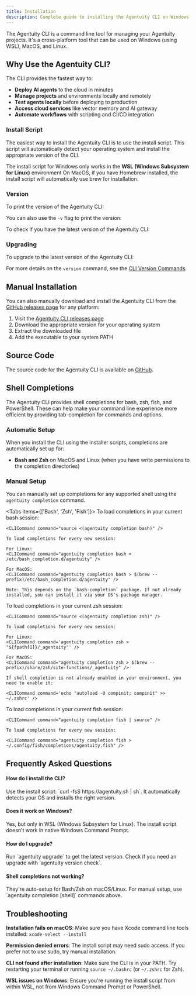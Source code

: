 ```yaml
---
title: Installation
description: Complete guide to installing the Agentuity CLI on Windows, macOS, and Linux. Includes troubleshooting, shell completions, and upgrade instructions.
---
```


<Script
	id="cli-installation-faq-schema"
	type="application/ld+json"
	strategy="afterInteractive"
>
	{`
	{
		"@context": "https://schema.org",
		"@type": "FAQPage",
		"mainEntity": [
			{
				"@type": "Question",
				"name": "How do I install the Agentuity CLI?",
				"acceptedAnswer": {
					"@type": "Answer",
					"text": "The easiest way is to use the install script: curl -fsS https://agentuity.sh | sh. This automatically detects your operating system and installs the appropriate version. On macOS with Homebrew, it will use brew for installation."
				}
			},
			{
				"@type": "Question",
				"name": "Does the Agentuity CLI work on Windows?",
				"acceptedAnswer": {
					"@type": "Answer",
					"text": "Yes, the Agentuity CLI works on Windows using WSL (Windows Subsystem for Linux). The install script only works in the WSL environment, not in native Windows Command Prompt or PowerShell."
				}
			},
			{
				"@type": "Question",
				"name": "How do I upgrade the Agentuity CLI?",
				"acceptedAnswer": {
					"@type": "Answer",
					"text": "Use the command 'agentuity upgrade' to upgrade to the latest version. You can check if you have the latest version with 'agentuity version check'."
				}
			},
			{
				"@type": "Question",
				"name": "How do I enable shell completions for the CLI?",
				"acceptedAnswer": {
					"@type": "Answer",
					"text": "Shell completions are automatically set up for Bash and Zsh on macOS and Linux when using the installer. For manual setup, use 'agentuity completion bash', 'agentuity completion zsh', or 'agentuity completion fish' depending on your shell."
				}
			},
			{
				"@type": "Question",
				"name": "Can I install the CLI manually without the install script?",
				"acceptedAnswer": {
					"@type": "Answer",
					"text": "Yes, you can manually download the CLI from the GitHub releases page at https://github.com/agentuity/cli/releases, extract the file, and add the executable to your system PATH."
				}
			}
		]
	}
	`}
</Script>

The Agentuity CLI is a command line tool for managing your Agentuity projects. It's a cross-platform tool that can be used on Windows (using WSL), MacOS, and Linux.

## Why Use the Agentuity CLI?

The CLI provides the fastest way to:
- **Deploy AI agents** to the cloud in minutes
- **Manage projects** and environments locally and remotely  
- **Test agents locally** before deploying to production
- **Access cloud services** like vector memory and AI gateway
- **Automate workflows** with scripting and CI/CD integration

### Install Script

The easiest way to install the Agentuity CLI is to use the install script. This script will automatically detect your operating system and install the appropriate version of the CLI.

<CLICommand command="curl -fsS https://agentuity.sh | sh" />

<Callout type="warn">
  The install script for Windows only works in the <strong>WSL (Windows Subsystem for Linux)</strong> environment
</Callout>

<Callout type="info">
  On MacOS, if you have Homebrew installed, the install script will automatically use brew for installation.
</Callout>

### Version

To print the version of the Agentuity CLI:

<CLICommand command="agentuity version" />

You can also use the `-v` flag to print the version:

<CLICommand command="agentuity -v" />

To check if you have the latest version of the Agentuity CLI:

<CLICommand command="agentuity version check" />

### Upgrading

To upgrade to the latest version of the Agentuity CLI:

<CLICommand command="agentuity upgrade" />

For more details on the `version` command, see the [CLI Version Commands](/CLI/version).

## Manual Installation

You can also manually download and install the Agentuity CLI from the [GitHub releases page](https://github.com/agentuity/cli/releases) for any platform:

1. Visit the [Agentuity CLI releases page](https://github.com/agentuity/cli/releases)
2. Download the appropriate version for your operating system
3. Extract the downloaded file
4. Add the executable to your system PATH

## Source Code

The source code for the Agentuity CLI is available on [GitHub](https://github.com/agentuity/cli).

## Shell Completions

The Agentuity CLI provides shell completions for bash, zsh, fish, and PowerShell. These can help make your command line experience more efficient by providing tab-completion for commands and options.

### Automatic Setup

When you install the CLI using the installer scripts, completions are automatically set up for:
- **Bash and Zsh** on MacOS and Linux (when you have write permissions to the completion directories)

### Manual Setup

You can manually set up completions for any supported shell using the `agentuity completion` command.

<Tabs items={['Bash', 'Zsh', 'Fish']}>
  <Tab>
    To load completions in your current bash session:

    <CLICommand command="source <(agentuity completion bash)" />

    To load completions for every new session:

    For Linux:
    <CLICommand command="agentuity completion bash > /etc/bash_completion.d/agentuity" />

    For MacOS:
    <CLICommand command="agentuity completion bash > $(brew --prefix)/etc/bash_completion.d/agentuity" />

    Note: This depends on the `bash-completion` package. If not already installed, you can install it via your OS's package manager.
  </Tab>
  <Tab>
    To load completions in your current zsh session:

    <CLICommand command="source <(agentuity completion zsh)" />

    To load completions for every new session:

    For Linux:
    <CLICommand command='agentuity completion zsh > "${fpath[1]}/_agentuity"' />

    For MacOS:
    <CLICommand command="agentuity completion zsh > $(brew --prefix)/share/zsh/site-functions/_agentuity" />

    If shell completion is not already enabled in your environment, you need to enable it:

    <CLICommand command='echo "autoload -U compinit; compinit" >> ~/.zshrc' />
  </Tab>
  <Tab>
    To load completions in your current fish session:

    <CLICommand command="agentuity completion fish | source" />

    To load completions for every new session:

    <CLICommand command="agentuity completion fish > ~/.config/fish/completions/agentuity.fish" />
  </Tab>
</Tabs>

## Frequently Asked Questions

<div className="grid grid-cols-1 md:grid-cols-2 gap-4 mt-8">
  <div className="p-4 border rounded-lg">
    <h4 className="font-semibold mb-2">How do I install the CLI?</h4>
    <p className="text-sm text-muted-foreground">Use the install script: `curl -fsS https://agentuity.sh | sh`. It automatically detects your OS and installs the right version.</p>
  </div>
  
  <div className="p-4 border rounded-lg">
    <h4 className="font-semibold mb-2">Does it work on Windows?</h4>
    <p className="text-sm text-muted-foreground">Yes, but only in WSL (Windows Subsystem for Linux). The install script doesn't work in native Windows Command Prompt.</p>
  </div>
  
  <div className="p-4 border rounded-lg">
    <h4 className="font-semibold mb-2">How do I upgrade?</h4>
    <p className="text-sm text-muted-foreground">Run `agentuity upgrade` to get the latest version. Check if you need an upgrade with `agentuity version check`.</p>
  </div>
  
  <div className="p-4 border rounded-lg">
    <h4 className="font-semibold mb-2">Shell completions not working?</h4>
    <p className="text-sm text-muted-foreground">They're auto-setup for Bash/Zsh on macOS/Linux. For manual setup, use `agentuity completion [shell]` commands above.</p>
  </div>
</div>

## Troubleshooting

**Installation fails on macOS**: Make sure you have Xcode command line tools installed: `xcode-select --install`

**Permission denied errors**: The install script may need sudo access. If you prefer not to use sudo, try manual installation.

**CLI not found after installation**: Make sure the CLI is in your PATH. Try restarting your terminal or running `source ~/.bashrc` (or `~/.zshrc` for Zsh).

**WSL issues on Windows**: Ensure you're running the install script from within WSL, not from Windows Command Prompt or PowerShell.

